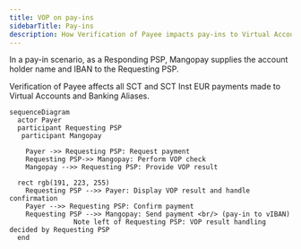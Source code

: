 ```yaml
---
title: VOP on pay-ins
sidebarTitle: Pay-ins
description: How Verification of Payee impacts pay-ins to Virtual Accounts
---
```


In a pay-in scenario, as a Responding PSP, Mangopay supplies the account holder name and IBAN to the Requesting PSP.

Verification of Payee affects all SCT and SCT Inst EUR payments made to Virtual Accounts and Banking Aliases.

```mermaid
sequenceDiagram
  actor Payer
  participant Requesting PSP
   participant Mangopay
  
    Payer ->> Requesting PSP: Request payment
    Requesting PSP->> Mangopay: Perform VOP check
    Mangopay -->> Requesting PSP: Provide VOP result

  rect rgb(191, 223, 255)
    Requesting PSP -->> Payer: Display VOP result and handle confirmation
    Payer -->> Requesting PSP: Confirm payment
    Requesting PSP -->> Mangopay: Send payment <br/> (pay-in to vIBAN)
				Note left of Requesting PSP: VOP result handling decided by Requesting PSP
  end
```

